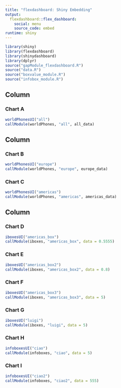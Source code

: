```yaml
---
title: "flexdashboard: Shiny Embedding"
output: 
  flexdashboard::flex_dashboard:
    social: menu
    source_code: embed 
runtime: shiny
---
```


```r
library(shiny)
library(flexdashboard)
library(shinydashboard)
library(dplyr)
source("gapModule_flexdashboard.R")
source("data.R")
source("boxvalue_module.R")
source("infobox_module.R")
```

Column {data-width=650}
-----------------------------------------------------------------------

### Chart A

```r
worldPhonesUI("all")
callModule(worldPhones, "all", all_data)
```

Column {data-width=350}
-----------------------------------------------------------------------

### Chart B

```r
worldPhonesUI("europe")
callModule(worldPhones, "europe", europe_data)
```

### Chart C

```r
worldPhonesUI("americas")
callModule(worldPhones, "americas", americas_data)
```


Column {data-width=350}
-----------------------------------------------------------------------

### Chart D

```r
iboxesUI("americas_box")
callModule(iboxes, "americas_box", data = 0.5555)
```

### Chart E

```r
iboxesUI("americas_box2")
callModule(iboxes, "americas_box2", data = 0.8)

```

### Chart F

```r
iboxesUI("americas_box3")
callModule(iboxes, "americas_box3", data = 5)

```

### Chart G

```r
iboxesUI("luigi")
callModule(iboxes, "luigi", data = 5)

```

### Chart H

```r
infoboxesUI("ciao")
callModule(infoboxes, "ciao", data = 5)

```

### Chart I

```r
infoboxesUI("ciao2")
callModule(infoboxes, "ciao2", data = 555)

```

